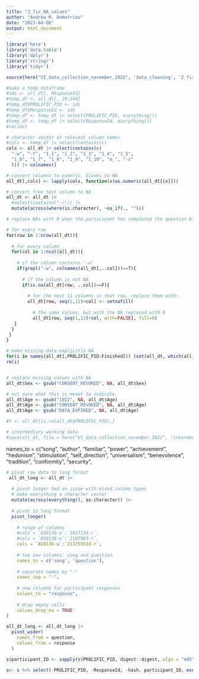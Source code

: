 ```yaml
---
title: "3_fix_NA_values"
author: "Andrew M. Demetriou"
date: "2023-04-06"
output: html_document
---
```


```r
library('here')
library('data.table')
library('dplyr')
library('stringr')
library('tidyr')

source(here("VI_data_collection_november_2022", 'data_cleaning', '2_fix_column_names_1.0.R'))
```

```r
#make a temp dataframe
#ids <- all_dt[, ResponseId]
#temp_df <- all_dt[, 29:244]
#temp_df$PROLIFIC_PID <- ids
#temp_df$ResponseId <- ids
#temp_df <- temp_df |> select(PROLIFIC_PID, everything())
#temp_df <- temp_df |> select(ResponseId, everything())
#rm(ids)
```


```r
# character vector of relevant column names
#cols <- temp_df |> select(contains(c(
cols <- all_dt |> select(contains(c(  
  "-w", "-f", "1_1", "1_2", "1_3", "1_4", "1_5", 
  "1_6", "1_7", "1_8", "1_9", "1_10", "m_", "-c"
  ))) |> colnames()

# convert columns to numeric, blanks to NA
all_dt[,cols] <- lapply(cols, function(x)as.numeric(all_dt[[x]]))

# convert free text column to NA
all_dt <- all_dt |> 
  #select(contains("-r")) |> 
  mutate(across(where(is.character), ~na_if(., "")))
```

```r
# replace NAs with 0 when the participant has completed the question block:

# for every row
for(row in 1:nrow(all_dt)){
  
  # for every column
  for(col in 1:ncol(all_dt)){
    
    # if the column contains '-w'
    if(grepl("-w", colnames(all_dt[,..col]))==T){
      
      # if the column is not NA
      if(is.na(all_dt[row, ..col])==F){
       
        # for the next 11 columns in that row, replace them with:
        all_dt[row, seq(1,11)+col] <- setnafill(
          
          # the same values, but with the NA replaced with 0
          all_dt[row, seq(1,11)+col, with=FALSE], fill=0)
   }
  }
 }
}
```

```r
# make missing data explicitly NA
for(i in names(all_dt[,PROLIFIC_PID:Finished])) (set(all_dt, which(all_dt[[i]] == "DATA_EXPIRED"), i, NA))
rm(i)


# replace missing values with NA
all_dt$Sex <- gsub("CONSENT_REVOKED", NA, all_dt$Sex)

# not sure what this is meant to indicate
all_dt$Age <- gsub("1022", NA, all_dt$Age)
all_dt$Age <- gsub("CONSENT_REVOKED", NA, all_dt$Age)
all_dt$Age <- gsub("DATA_EXPIRED", NA, all_dt$Age)

#t <- all_dt[is.na(all_dt$PROLIFIC_PID),]
```


```r
# intermediary working data
#save(all_dt, file = here("VI_data_collection_november_2022", "intermediary_data", "all_dt.RDS"))
```


  names_to = c("song", "author", "familiar", 
               "power", "achievement", "hedonism", 
               "stimulation", "self_direction", 
               "universalism", "benevolence", 
               "tradition", "conformity", "security", 


```r
# pivot raw data to long format
 all_dt_long <- all_dt |> 
  
  # pivot longer had an issue with mixed column types
  # make everything a character vector
  mutate(across(everything(), as.character)) |>
  
  # pivot to long format
  pivot_longer(
    
    # range of columns
    #cols = `828136-w`:`1027136-r`, 
    #cols = `828136-w`:`2107983-r`, 
    cols = `828136-w`:`213759518-r`, 
  
    # two new columns: song and question
    names_to = c('song', 'question'),
  
    # separate names by "-"
    names_sep = "-", 
  
    # new columns for participant responses
    values_to = "response", 
  
    # drop empty cells
    values_drop_na = TRUE
)

```


```r
all_dt_long <- all_dt_long |> 
  pivot_wider(
    names_from = question, 
    values_from = response
  )
```

```r
s$participant_ID <- sapply(s$PROLIFIC_PID, digest::digest, algo = "md5") 

s<- s %>% select(-PROLIFIC_PID, -ResponseId, -hash, participant_ID, everything())
```


